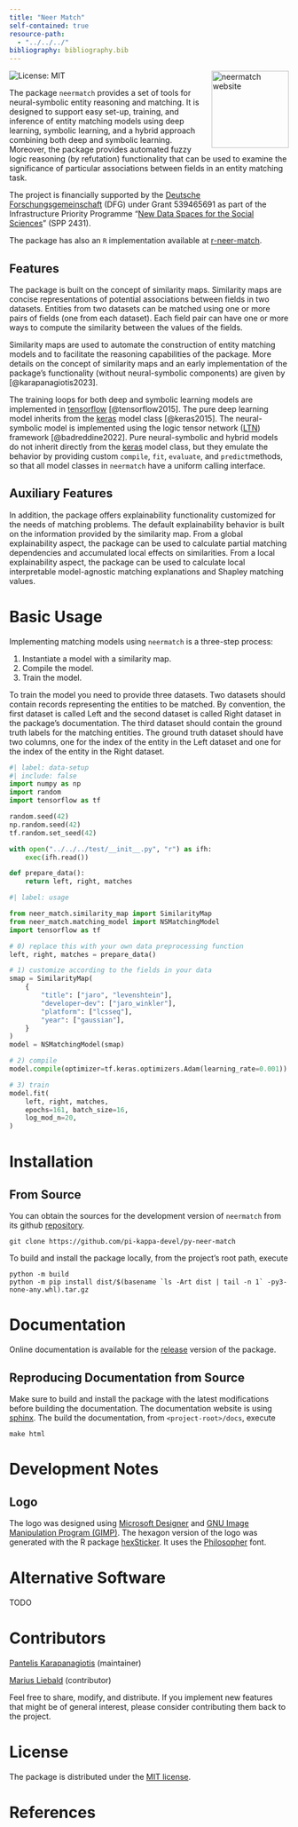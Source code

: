 ```yaml
---
title: "Neer Match"
self-contained: true
resource-path:
  - "../../../"
bibliography: bibliography.bib 
---
```


<a href="https://py-neer-match.pikappa.eu" style="float:right;margin-left:10px;"><img src="docs/source/_static/img/hex-logo.png" align="right" height="139" alt="neermatch website" /></a>

<!-- badges: start -->
![License: MIT](https://img.shields.io/badge/License-MIT-blue.svg)
<!-- badges: end -->

The package `neermatch` provides a set of tools for neural-symbolic entity reasoning and matching. It is designed to support easy set-up, training, and inference of entity matching models using deep learning, symbolic learning, and a hybrid approach combining both deep and symbolic learning. Moreover, the package provides automated fuzzy logic reasoning (by refutation) functionality that can be used to examine the significance of particular associations between fields in an entity matching task.

The project is financially supported by the [Deutsche Forschungsgemeinschaft](https://www.dfg.de/de) (DFG) under Grant 539465691 as part of the Infrastructure Priority Programme "[New Data Spaces for the Social Sciences](https://www.new-data-spaces.de/en-us/)" (SPP 2431).

The package has also an `R` implementation available at [r-neer-match](https://github.com/pi-kappa-devel/r-neer-match).

## Features

The package is built on the concept of similarity maps. Similarity maps are concise representations of potential associations between fields in two datasets. Entities from two datasets can be matched using one or more pairs of fields (one from each dataset). Each field pair can have one or more ways to compute the similarity between the values of the fields.

Similarity maps are used to automate the construction of entity matching models and to facilitate the reasoning capabilities of the package. More details on the concept of similarity maps and an early implementation of the package’s functionality (without neural-symbolic components) are given by [@karapanagiotis2023].

The training loops for both deep and symbolic learning models are implemented in [tensorflow](https://www.tensorflow.org) [@tensorflow2015]. The pure deep learning model inherits from the [keras](https://keras.io) model class [@keras2015]. The neural-symbolic model is implemented using the logic tensor network ([LTN](https://pypi.org/project/ltn/)) framework [@badreddine2022]. Pure neural-symbolic and hybrid models do not inherit directly from the [keras](https://keras.io) model class, but they emulate the behavior by providing custom `compile`, `fit`, `evaluate`, and `predict`methods, so that all model classes in `neermatch` have a uniform calling interface.

## Auxiliary Features
In addition, the package offers explainability functionality customized for the needs of matching problems. The default explainability behavior is built on the information provided by the similarity map. From a global explainability aspect, the package can be used to calculate partial matching dependencies and accumulated local effects on similarities. From a local explainability aspect, the package can be used to calculate local interpretable model-agnostic matching explanations and Shapley matching values.

# Basic Usage

Implementing matching models using `neermatch` is a three-step process:

1.  Instantiate a model with a similarity map.
2.  Compile the model.
3.  Train the model.

To train the model you need to provide three datasets. Two datasets should contain records representing the entities to be matched. By convention, the first dataset is called Left and the second dataset is called Right dataset in the package’s documentation. The third dataset should contain the ground truth labels for the matching entities. The ground truth dataset should have two columns, one for the index of the entity in the Left dataset and one for the index of the entity in the Right dataset.

```python
#| label: data-setup
#| include: false
import numpy as np
import random
import tensorflow as tf

random.seed(42)
np.random.seed(42)
tf.random.set_seed(42)

with open("../../../test/__init__.py", "r") as ifh:
    exec(ifh.read())

def prepare_data():
    return left, right, matches
```

```python
#| label: usage

from neer_match.similarity_map import SimilarityMap
from neer_match.matching_model import NSMatchingModel
import tensorflow as tf

# 0) replace this with your own data preprocessing function
left, right, matches = prepare_data()

# 1) customize according to the fields in your data
smap = SimilarityMap(
    {
        "title": ["jaro", "levenshtein"],
        "developer~dev": ["jaro_winkler"],
        "platform": ["lcsseq"],
        "year": ["gaussian"],
    }
)
model = NSMatchingModel(smap)

# 2) compile
model.compile(optimizer=tf.keras.optimizers.Adam(learning_rate=0.001))

# 3) train
model.fit(
    left, right, matches,
    epochs=161, batch_size=16,
    log_mod_n=20,
)
```

# Installation

## From Source

You can obtain the sources for the development version of `neermatch` from its github [repository](https://github.com/pi-kappa-devel/py-neer-match).

```
git clone https://github.com/pi-kappa-devel/py-neer-match
```

To build and install the package locally, from the project's root path, execute
```
python -m build
python -m pip install dist/$(basename `ls -Art dist | tail -n 1` -py3-none-any.whl).tar.gz
```

# Documentation

Online documentation is available for the [release](https://py-neer-match.pikappa.eu) version of the package.

## Reproducing Documentation from Source

Make sure to build and install the package with the latest modifications before building the documentation.  The documentation website is using [sphinx](https://www.sphinx-doc.org/). The build the documentation, from `<project-root>/docs`, execute 
```
make html
```

# Development Notes

## Logo
The logo was designed using [Microsoft Designer](https://designer.microsoft.com/) and [GNU Image Manipulation Program (GIMP)](https://www.gimp.org/). The hexagon version of the logo was generated with the R package [hexSticker](https://github.com/GuangchuangYu/hexSticker). It uses the [Philosopher](https://fonts.google.com/specimen/Philosopher) font.

# Alternative Software

TODO

# Contributors

[Pantelis Karapanagiotis](https://www.pikappa.eu) (maintainer)

[Marius Liebald](https://www.marius-liebald.de) (contributor)

Feel free to share, modify, and distribute. If you implement new features that might be of general interest, please consider contributing them back to the project.

# License

The package is distributed under the [MIT license](LICENSE.txt).

# References


